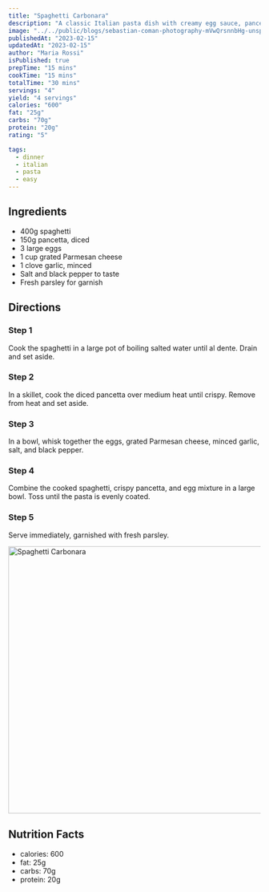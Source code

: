 ```yaml
---
title: "Spaghetti Carbonara"
description: "A classic Italian pasta dish with creamy egg sauce, pancetta, and parmesan cheese."
image: "../../public/blogs/sebastian-coman-photography-mVwQrsnnbHg-unsplash.webp"
publishedAt: "2023-02-15"
updatedAt: "2023-02-15"
author: "Maria Rossi"
isPublished: true
prepTime: "15 mins"
cookTime: "15 mins"
totalTime: "30 mins"
servings: "4"
yield: "4 servings"
calories: "600"
fat: "25g"
carbs: "70g"
protein: "20g"
rating: "5"

tags:
  - dinner
  - italian
  - pasta
  - easy
---
```


## Ingredients

- 400g spaghetti
- 150g pancetta, diced
- 3 large eggs
- 1 cup grated Parmesan cheese
- 1 clove garlic, minced
- Salt and black pepper to taste
- Fresh parsley for garnish

## Directions

### Step 1

Cook the spaghetti in a large pot of boiling salted water until al dente. Drain and set aside.

### Step 2

In a skillet, cook the diced pancetta over medium heat until crispy. Remove from heat and set aside.

### Step 3

In a bowl, whisk together the eggs, grated Parmesan cheese, minced garlic, salt, and black pepper.

### Step 4

Combine the cooked spaghetti, crispy pancetta, and egg mixture in a large bowl. Toss until the pasta is evenly coated.

### Step 5

Serve immediately, garnished with fresh parsley.

<Image
  src="/blogs/zoran-borojevic--5FECW242og-unsplash.jpg"
  width="800"
  height="533"
  alt="Spaghetti Carbonara"
  sizes="100vw"
/>

## Nutrition Facts

- calories: 600
- fat: 25g
- carbs: 70g
- protein: 20g
